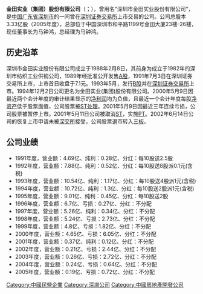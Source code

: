 {{Infobox Company 
| company_name     = 金田实业(集团)股份有限公司
| company_name_en  = GINTIAN INDUSTRY (GROUP) CO., LTD.
| company_logo     = 
| company_type     = 已退市上市公司
| company_slogan   = 
| foundation       = 1988年2月8日
| location         = [[深圳|深圳]]
| key_people       = 董事长：马钟鸿
| industry         = 房地产开发
| products         = 
| revenue          = 0.18亿（2005年度）
| operating_income = 
| net_income       = 亏损0.72亿（2005年度）
| num_employees    = 
| parent           = 
| subsid           = 
| homepage         = 
| footnotes        = 
}}
'''金田实业（集团）股份有限公司'''（{{Neeq|400016|420016|name=金田A5|name2=金田B5}}；{{Szse|000003|codeB=200003|name=PT金田A|nameB=PT金田B|delisted=yes}}），曾用名“深圳市金田实业股份有限公司”，是[[中国|中国]][[广东省|广东省]][[深圳市|深圳市]]的一间曾在[[深圳证券交易所|深圳证券交易所]]上市交易的公司。公司总股本3.33亿股（2005年度），总部位于中国深圳市和平路1199号金田大厦23楼-26楼，现任董事长为马钟鸿，总经理为马钟鸿。

== 历史沿革 ==
深圳市金田实业股份有限公司成立于1988年2月8日，其前身为成立于1982年的深圳市纺织工业供销公司，1989年经批准公开发售[[A股|A股]]，1991年7月3日在深圳证券交易所上市，上市首日收盘于7.1元。1993年5月，发行[[B股|B股]]并在[[深圳证券交易所|深圳证券交易所]]上市。1994年12月2日公司更名为金田实业(集团)股份有限公司。2000年5月9日因最近两个会计年度的审计结果显示的[[净利润|净利润]]均为负值，且最近一个会计年度每股[[净资产|净资产]]低于股票面值，公司股票被[[特别处理|ST处理]]。2001年5月9日因最近三年连续亏损，公司股票被暂停上市。2001年5月11日公司被取消[[ST|ST]]，实施[[特别转让|PT]]。2002年6月14日公司的恢复上市申请未被[[深交所|深交所]]接受，公司股票退市转入[[新三板|三板]]。

== 公司业绩 ==
*1991年度，营业额：4.69亿、纯利：0.28亿、分红：每10股送2.5股
*1992年度，营业额：7.88亿、纯利：0.52亿、分红：每10股送8股派0.1元(含税)
*1993年度，营业额：10.54亿、纯利：1.17亿、分红：每10股送4股派1元(含税)
*1994年度，营业额：10.72亿、纯利：1.3亿、分红：每10股送2股派1元(含税)
*1995年度，营业额：9.01亿、纯利：0.45亿、分红：每10股送2股
*1996年度，营业额：6.7亿、亏损：0.27亿、分红：不分配
*1997年度，营业额：5.26亿、纯利：0.34亿、分红：不分配
*1998年度，营业额：5.24亿、亏损：2.73亿、分红：不分配
*1999年度，营业额：4.8亿、亏损：1.82亿、分红：不分配
*2000年度，营业额：4.65亿、亏损：6.05亿、分红：不分配
*2001年度，营业额：0.37亿、纯利：0.12亿、分红：不分配
*2002年度，营业额：0.21亿、亏损：2.44亿、分红：不分配
*2003年度，营业额：0.26亿、亏损：2.72亿、分红：不分配
*2004年度，营业额：0.24亿、亏损：0.64亿、分红：不分配
*2005年度，营业额：0.19亿、亏损：0.72亿、分红：不分配

[[Category:中國民營企業|Category:中國民營企業]]
[[Category:深圳公司|Category:深圳公司]]
[[Category:中國房地產開發公司|Category:中國房地產開發公司]]